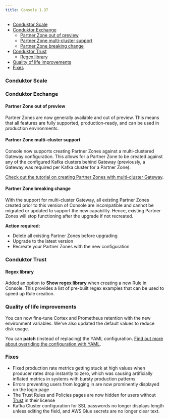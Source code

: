 ```yaml
---
title: Console 1.37
---
```


- [Conduktor Scale](#conduktor-scale)
- [Conduktor Exchange](#conduktor-exchange)
  - [Partner Zone out of preview](#partner-zone-out-of-preview)
  - [Partner Zone multi-cluster support](#partner-zone-multi-cluster-support)
  - [Partner Zone breaking change](#partner-zone-breaking-change)
- [Conduktor Trust](#conduktor-trust)
  - [Regex library](#regex-library)
- [Quality of life improvements](#quality-of-life-improvements)
- [Fixes](#fixes)

### Conduktor Scale

### Conduktor Exchange

#### Partner Zone out of preview

Partner Zones are now generally available and out of preview. This means that all features are fully supported, production-ready, and can be used in production environments.

#### Partner Zone multi-cluster support

Console now supports creating Partner Zones against a multi-clustered Gateway configuration. This allows for a Partner Zone to be created against any of the configured Kafka clusters behind Gateway (previously, a Gateway was required per Kafka cluster for a Partner Zone).

[Check out the tutorial on creating Partner Zones with multi-cluster Gateway](/guide/tutorials/partner-zone-multi-cluster).

#### Partner Zone breaking change

With the support for multi-cluster Gateway, all existing Partner Zones created prior to this version of Console are incompatible and cannot be migrated or updated to support the new capability. Hence, existing Partner Zones will stop functioning after the upgrade if not recreated.

**Action required:**

- Delete all existing Partner Zones before upgrading
- Upgrade to the latest version
- Recreate your Partner Zones with the new configuration

### Conduktor Trust

#### Regex library

Added an option to **Show regex library** when creating a new Rule in Console. This provides a list of pre-built regex examples that can be used to speed up Rule creation.

### Quality of life improvements

You can now fine-tune Cortex and Prometheus retention with the new environment variables. We've also updated the default values to reduce disk usage.

You can **patch** (instead of replacing) the YAML configuration. [Find out more about overriding the configuration with YAML](/guide/conduktor-in-production/deploy-artifacts/deploy-cortex#overriding-with-yaml).

### Fixes

- Fixed production rate metrics getting stuck at high values when producer rates drop instantly to zero, which was causing artificially inflated metrics in systems with bursty production patterns
- Errors preventing users from logging in are now prominently displayed on the login page
- The Trust Rules and Policies pages are now hidden for users without [Trust](https://conduktor.io/trust) in their license
- Kafka Cluster configuration for SSL passwords no longer displays length unless editing the field, and AWS Glue secrets are no longer clear text.
